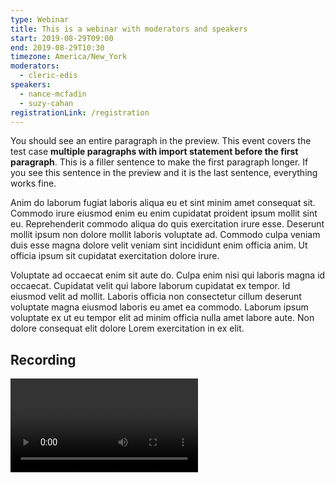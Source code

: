 ```yaml
---
type: Webinar
title: This is a webinar with moderators and speakers
start: 2019-08-29T09:00
end: 2019-08-29T10:30
timezone: America/New_York
moderators:
  - cleric-edis
speakers:
  - nance-mcfadin
  - suzy-cahan
registrationLink: /registration
---
```



You should see an entire paragraph in the preview. This event covers the test
case **multiple paragraphs with import statement before the first paragraph**.
This is a filler sentence to make the first paragraph longer. If you see this
sentence in the preview and it is the last sentence, everything works fine.

Anim do laborum fugiat laboris aliqua eu et sint minim amet consequat sit.
Commodo irure eiusmod enim eu enim cupidatat proident ipsum mollit sint eu.
Reprehenderit commodo aliqua do quis exercitation irure esse. Deserunt mollit
ipsum non dolore mollit laboris voluptate ad. Commodo culpa veniam duis esse
magna dolore velit veniam sint incididunt enim officia anim. Ut officia ipsum
sit cupidatat exercitation dolore irure.

Voluptate ad occaecat enim sit aute do. Culpa enim nisi qui laboris magna id
occaecat. Cupidatat velit qui labore laborum cupidatat ex tempor. Id eiusmod
velit ad mollit. Laboris officia non consectetur cillum deserunt voluptate magna
eiusmod laboris eu amet ea commodo. Laborum ipsum voluptate ex ut eu tempor elit
ad minim officia nulla amet labore aute. Non dolore consequat elit dolore Lorem
exercitation in ex elit.

## Recording

<Box mb={3}>
  <Video
    id="Vb0c_sIzoUw"
    title="Webinar: Quis laborum ipsum non mollit ex magna consectetur id amet voluptate"
    ratio={16 / 9}
  />
</Box>
